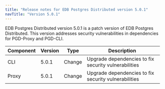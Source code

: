 ```yaml
---
title: "Release notes for EDB Postgres Distributed version 5.0.1"
navTitle: "Version 5.0.1"
---
```


EDB Postgres Distributed version 5.0.1 is a patch version of EDB Postgres Distributed.
This version addresses security vulnerabilities in dependencies for PGD-Proxy and PGD-CLI.

| Component | Version | Type    | Description                                          |
|-----------|---------|---------|------------------------------------------------------|
| CLI       | 5.0.1   | Change | Upgrade dependencies to fix security vulnerabilities  |
| Proxy     | 5.0.1   | Change | Upgrade dependencies to fix security vulnerabilities  |
